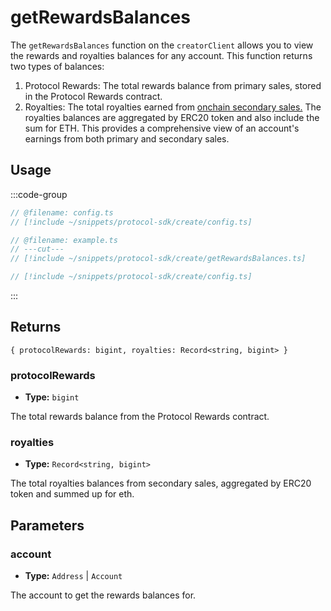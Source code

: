 # getRewardsBalances

The `getRewardsBalances` function on the `creatorClient` allows you to view the rewards and royalties balances for any account. This function returns two types of balances:

1. Protocol Rewards: The total rewards balance from primary sales, stored in the Protocol Rewards contract.
2. Royalties: The total royalties earned from [onchain secondary sales.]() The royalties balances are aggregated by ERC20 token and also include the sum for ETH. This provides a comprehensive view of an account's earnings from both primary and secondary sales.

## Usage

:::code-group

```ts twoslash [example.ts]
// @filename: config.ts
// [!include ~/snippets/protocol-sdk/create/config.ts]

// @filename: example.ts
// ---cut---
// [!include ~/snippets/protocol-sdk/create/getRewardsBalances.ts]
```

```ts twoslash [config.ts]
// [!include ~/snippets/protocol-sdk/create/config.ts]
```

:::

## Returns

`{ protocolRewards: bigint, royalties: Record<string, bigint> }`

### protocolRewards

- **Type:** `bigint`

The total rewards balance from the Protocol Rewards contract.

### royalties

- **Type:** `Record<string, bigint>`

The total royalties balances from secondary sales, aggregated by ERC20 token and summed up for eth.

## Parameters

### account

- **Type:** `Address` | `Account`

The account to get the rewards balances for.


